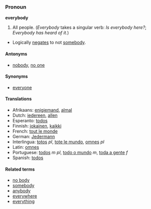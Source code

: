 ===Pronoun===
'''everybody'''
#All people.  (''Everybody'' takes a singular verb: ''Is everybody here?'';  ''Everybody has heard of it.'')
*Logically [[negates]] to not [[somebody]].

==== Antonyms ====
*[[nobody]], [[no one]]

==== Synonyms ====
*[[everyone]]

====Translations====
*Afrikaans: [[enigiemand]], [[almal]]
*Dutch: [[iedereen]], [[allen]]
*Esperanto: [[todos]]
*Finnish: [[jokainen]], [[kaikki]]
*French: [[tout le monde]]
*German: [[Jedermann]]
*Interlingua: [[totos]] ''pl'', [[tote le mundo]], [[omnes]] ''pl''
*Latin: [[omnes]]
*Portuguese: [[todos]] ''m pl'', [[todo o mundo]] ''m'', [[toda a gente]] ''f''
*Spanish: [[todos]]

====Related terms====
*[[no body]]
*[[somebody]]
*[[anybody]]
*[[everywhere]]
*[[everything]]